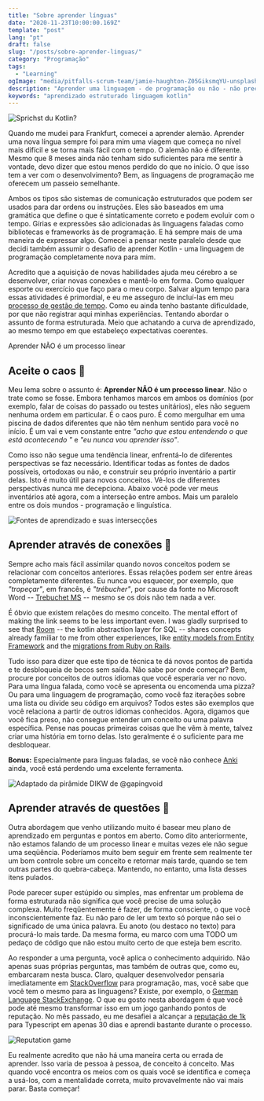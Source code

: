 ```yaml
---
title: "Sobre aprender línguas"
date: "2020-11-23T10:00:00.169Z"
template: "post"
lang: "pt"
draft: false
slug: "/posts/sobre-aprender-linguas/"
category: "Programação"
tags:
  - "Learning"
ogImage: "media/pitfalls-scrum-team/jamie-haughton-Z05GiksmqYU-unsplash.jpg"
description: "Aprender uma linguagem - de programação ou não - não precisa ser caótico. Ou precisa?"
keywords: "aprendizado estruturado linguagem kotlin"
---
```


![Sprichst du Kotlin?](/media/learning-languages/cover.png)

Quando me mudei para Frankfurt, comecei a aprender alemão. Aprender uma nova língua sempre foi para mim uma viagem que começa no nível mais difícil e se torna mais fácil com o tempo. O alemão não é diferente. Mesmo que 8 meses ainda não tenham sido suficientes para me sentir à vontade, devo dizer que estou menos perdido do que no início.
O que isso tem a ver com o desenvolvimento? Bem, as linguagens de programação me oferecem um passeio semelhante.

Ambos os tipos são sistemas de comunicação estruturados que podem ser usados para dar ordens ou instruções. Eles são baseados em uma gramática que define o que é sintaticamente correto e podem evoluir com o tempo. Gírias e expressões são adicionadas às linguagens faladas como bibliotecas e frameworks às de programação. E há sempre mais de uma maneira de expressar algo. Comecei a pensar neste paralelo desde que decidi também assumir o desafio de aprender Kotlin - uma linguagem de programação completamente nova para mim.

Acredito que a aquisição de novas habilidades ajuda meu cérebro a se desenvolver, criar novas conexões e mantê-lo em forma. Como qualquer esporte ou exercício que faço para o meu corpo. Salvar algum tempo para essas atividades é primordial, e eu me asseguro de incluí-las em meu [processo de gestão de tempo](/posts/gerenciamento-tempo/). Como eu ainda tenho bastante dificuldade, por que não registrar aqui minhas experiências. Tentando abordar o assunto de forma estruturada. Meio que achatando a curva de aprendizado, ao mesmo tempo em que estabeleço expectativas coerentes.

<Quote>
  Aprender NÃO é um processo linear
</Quote>

## Aceite o caos :exploding_head:

Meu lema sobre o assunto é: **Aprender NÃO é um processo linear**. Não o trate como se fosse. Embora tenhamos marcos em ambos os domínios (por exemplo, falar de coisas do passado ou testes unitários), eles não seguem nenhuma ordem em particular. É o caos puro. É como mergulhar em uma piscina de dados diferentes que não têm nenhum sentido para você no início. É um vai e vem constante entre *"acho que estou entendendo o que está acontecendo "* e *"eu nunca vou aprender isso"*.

Como isso não segue uma tendência linear, enfrentá-lo de diferentes perspectivas se faz necessário. Identificar todas as fontes de dados possíveis, ortodoxas ou não, e construir seu próprio inventário a partir delas. Isto é muito útil para novos conceitos. Vê-los de diferentes perspectivas nunca me decepciona. Abaixo você pode ver meus inventários até agora, com a interseção entre ambos. Mais um paralelo entre os dois mundos - programação e linguística.

![Fontes de aprendizado e suas intersecções](/media/learning-languages/learning-venn-pt.png)

## Aprender através de conexões :link:

Sempre acho mais fácil assimilar quando novos conceitos podem se relacionar com conceitos anteriores. Essas relações podem ser entre áreas completamente diferentes. Eu nunca vou esquecer, por exemplo, que *"tropeçar"*, em francês, é *"trébucher"*, por cause da fonte no Microsoft Word -- [Trebuchet MS](https://docs.microsoft.com/en-us/typography/font-list/trebuchet-ms) -- mesmo se os dois não tem nada a ver. 

É óbvio que existem relações do mesmo conceito. The mental effort of making the link seems to be less important even. I was gladly surprised to see that [Room](https://developer.android.com/topic/libraries/architecture/room) -- the kotlin abstraction layer for SQL -- shares concepts already familiar to me from other experiences, like [entity models from Entity Framework](https://docs.microsoft.com/en-us/ef/) and the [migrations from Ruby on Rails](https://guides.rubyonrails.org/v3.2/migrations.html).

Tudo isso para dizer que este tipo de técnica te dá novos pontos de partida e te desbloqueia de becos sem saída. Não sabe por onde começar? Bem, procure por conceitos de outros idiomas que você esperaria ver no novo. Para uma língua falada, como você se apresenta ou encomenda uma pizza? Ou para uma linguagem de programação, como você faz iterações sobre uma lista ou divide seu código em arquivos? Todos estes são exemplos que você relaciona a partir de outros idiomas conhecidos. Agora, digamos que você fica preso, não consegue entender um conceito ou uma palavra específica. Pense nas poucas primeiras coisas que lhe vêm à mente, talvez criar uma história em torno delas. Isto geralmente é o suficiente para me desbloquear.

**Bonus:** Especialmente para linguas faladas, se você não conhece [Anki](https://apps.ankiweb.net/) ainda, você está perdendo uma excelente ferramenta.

![Adaptado da pirâmide DIKW de @gapingvoid](/media/learning-languages/dikw-pt.jpeg)

## Aprender através de questões :raising_hand:

Outra abordagem que venho utilizando muito é basear meu plano de aprendizado em perguntas e pontos em aberto. Como dito anteriormente, não estamos falando de um processo linear e muitas vezes ele não segue uma seqüência. Poderíamos muito bem seguir em frente sem realmente ter um bom controle sobre um conceito e retornar mais tarde, quando se tem outras partes do quebra-cabeça. Mantendo, no entanto, uma lista desses itens pulados.

Pode parecer super estúpido ou simples, mas enfrentar um problema de forma estruturada não significa que você precise de uma solução complexa. Muito freqüentemente é fazer, de forma consciente, o que você inconscientemente faz. Eu não paro de ler um texto só porque não sei o significado de uma única palavra. Eu anoto (ou destaco no texto) para procurá-lo mais tarde. Da mesma forma, eu marco com uma TODO um pedaço de código que não estou muito certo de que esteja bem escrito. 

Ao responder a uma pergunta, você aplica o conhecimento adquirido. Não apenas suas próprias perguntas, mas também de outras que, como eu, embarcaram nesta busca. Claro, qualquer desenvolvedor pensaria imediatamente em [StackOverflow](https://stackoverflow.com/) para programação, mas, você sabe que você tem o mesmo para as linguagens? Existe, por exemplo, o [German Language StackExchange](https://german.stackexchange.com/). O que eu gosto nesta abordagem é que você pode até mesmo transformar isso em um jogo ganhando pontos de reputação. No mês passado, eu me desafiei a alcançar a [reputação de 1k](https://stackoverflow.com/users/556629/guilhermevrs) para Typescript em apenas 30 dias e aprendi bastante durante o processo.

![Reputation game](/media/learning-languages/stackoverflow.png)

Eu realmente acredito que não há uma maneira certa ou errada de aprender. Isso varia de pessoa à pessoa, de conceito á conceito. Mas quando você encontra os meios com os quais você se identifica e começa a usá-los, com a mentalidade correta, muito provavelmente não vai mais parar. Basta começar!